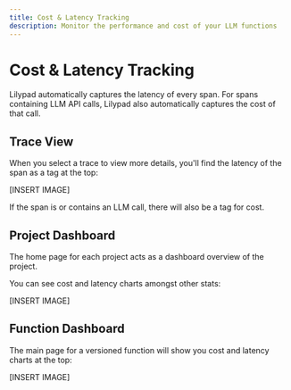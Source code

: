 ```yaml
---
title: Cost & Latency Tracking
description: Monitor the performance and cost of your LLM functions
---
```


# Cost & Latency Tracking

Lilypad automatically captures the latency of every span. For spans containing LLM API calls, Lilypad also automatically captures the cost of that call.

## Trace View

When you select a trace to view more details, you'll find the latency of the span as a tag at the top:

\[INSERT IMAGE]

If the span is or contains an LLM call, there will also be a tag for cost.

## Project Dashboard

The home page for each project acts as a dashboard overview of the project.

You can see cost and latency charts amongst other stats:

\[INSERT IMAGE]

## Function Dashboard

The main page for a versioned function will show you cost and latency charts at the top:

\[INSERT IMAGE]